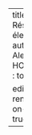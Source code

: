 ---
title : Réseaux électriques
author : Alexis HOBL
date : today


editor : 
 render-on-save : true
---